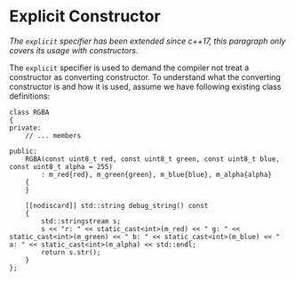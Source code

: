 # Explicit Constructor

_The `explicit` specifier has been extended since c++17, this paragraph only covers its usage with constructors._

The `explicit` specifier is used to demand the compiler not treat a constructor as converting constructor. To understand what the converting constructor is and how it is used, assume we have following existing class definitions:

```plaintext
class RGBA
{
private:
    // ... members

public:
    RGBA(const uint8_t red, const uint8_t green, const uint8_t blue, const uint8_t alpha = 255)
        : m_red{red}, m_green{green}, m_blue{blue}, m_alpha{alpha}
    {
    }

    [[nodiscard]] std::string debug_string() const
    {
        std::stringstream s;
        s << "r: " << static_cast<int>(m_red) << " g: " << static_cast<int>(m_green) << " b: " << static_cast<int>(m_blue) << " a: " << static_cast<int>(m_alpha) << std::endl;
        return s.str();
    }
};
```